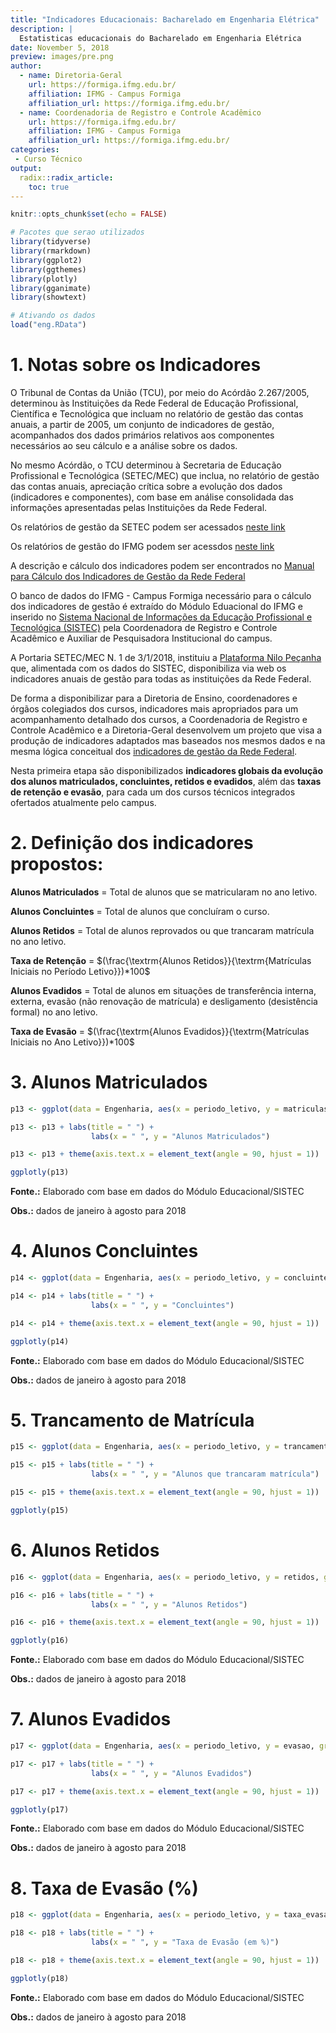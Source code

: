```yaml
---
title: "Indicadores Educacionais: Bacharelado em Engenharia Elétrica"
description: |
  Estatisticas educacionais do Bacharelado em Engenharia Elétrica
date: November 5, 2018
preview: images/pre.png
author:
  - name: Diretoria-Geral 
    url: https://formiga.ifmg.edu.br/
    affiliation: IFMG - Campus Formiga
    affiliation_url: https://formiga.ifmg.edu.br/
  - name: Coordenadoria de Registro e Controle Acadêmico 
    url: https://formiga.ifmg.edu.br/
    affiliation: IFMG - Campus Formiga
    affiliation_url: https://formiga.ifmg.edu.br/
categories: 
 - Curso Técnico
output: 
  radix::radix_article:
    toc: true
---
```


```r
knitr::opts_chunk$set(echo = FALSE)
```

```r

# Pacotes que serao utilizados
library(tidyverse)
library(rmarkdown)
library(ggplot2)
library(ggthemes)
library(plotly)
library(gganimate)
library(showtext)

# Ativando os dados
load("eng.RData")
```

# 1. Notas sobre os Indicadores

O Tribunal de Contas da União (TCU), por meio do Acórdão 2.267/2005, determinou
às Instituições da Rede Federal de Educação Profissional, Científica e 
Tecnológica que incluam no relatório de gestão das contas anuais, a partir 
de 2005, um conjunto de indicadores de gestão, acompanhados dos dados 
primários relativos aos componentes necessários ao seu cálculo e a análise 
sobre os dados.

No mesmo Acórdão, o TCU determinou à Secretaria de Educação Profissional e 
Tecnológica (SETEC/MEC) que inclua, no relatório de gestão das contas anuais, 
apreciação crítica sobre a evolução dos dados (indicadores e componentes), 
com base em análise consolidada das informações apresentadas pelas Instituições
da Rede Federal.

Os relatórios de gestão da SETEC podem ser acessados [neste link](http://portal.mec.gov.br/escola-de-gestores-da-educacao-basica/190-secretarias-112877938/setec-1749372213/21519-analise-de-indicadores)

Os relatórios de gestão do IFMG podem ser acessdos [neste link](https://www.ifmg.edu.br/portal/acesso-a-informacao/auditorias/pagina-sobre-auditorias)

A descrição e cálculo dos indicadores podem ser encontrados no 
[Manual para Cálculo dos Indicadores de Gestão da Rede Federal](http://sitesistec.mec.gov.br/images/arquivos/pdf/manual_de_indicadores_da_rfepct_2016.pdf)

O banco de dados do IFMG - Campus Formiga necessário para o cálculo dos 
indicadores de gestão é extraído do Módulo Eduacional do IFMG e inserido 
no [Sistema Nacional de Informações da Educação Profissional e Tecnológica (SISTEC)](http://sitesistec.mec.gov.br/) pela Coordenadora de Registro e 
Controle Acadêmico e Auxiliar de Pesquisadora Institucional do campus.

A Portaria SETEC/MEC N. 1 de 3/1/2018, instituiu a [Plataforma Nilo Peçanha](https://www.plataformanilopecanha.org/) que, alimentada com os dados 
do SISTEC, disponibiliza via web os indicadores anuais de gestão para todas 
as instituições da Rede Federal.

De forma a disponibilizar para a Diretoria de Ensino, coordenadores e órgãos 
colegiados dos cursos, indicadores mais apropriados para um acompanhamento 
detalhado dos cursos, a Coordenadoria de Registro e Controle Acadêmico e a
Diretoria-Geral desenvolvem um projeto que visa a produção de indicadores 
adaptados mas baseados nos mesmos dados e na mesma lógica conceitual dos 
[indicadores de gestão da Rede Federal](http://sitesistec.mec.gov.br/images/arquivos/pdf/manual_de_indicadores_da_rfepct_2016.pdf).

Nesta primeira etapa são disponibilizados **indicadores globais da evolução 
dos alunos matriculados, concluintes, retidos e evadidos**, além das **taxas 
de retenção e evasão**, para cada um dos cursos técnicos integrados ofertados 
atualmente pelo campus. 

# 2.  Definição dos indicadores propostos:

**Alunos Matriculados** = Total de alunos que se matricularam no ano letivo.

**Alunos Concluintes** = Total de alunos que concluíram o curso.

**Alunos Retidos** = Total de alunos reprovados ou que trancaram matrícula no 
ano letivo.

**Taxa de Retenção** = $(\frac{\textrm{Alunos Retidos}}{\textrm{Matrículas 
Iniciais no Período Letivo}})*100$	

**Alunos Evadidos** = Total de alunos em situações de transferência interna, 
externa, evasão (não renovação de matrícula) e desligamento (desistência 
formal) no ano letivo.	

**Taxa de Evasão** =  $(\frac{\textrm{Alunos Evadidos}}{\textrm{Matrículas 
Iniciais no Ano Letivo}})*100$

# 3. Alunos Matriculados

```r

p13 <- ggplot(data = Engenharia, aes(x = periodo_letivo, y = matriculas_iniciais, group = curso)) + geom_point() + geom_line() 

p13 <- p13 + labs(title = " ") +
                  labs(x = " ", y = "Alunos Matriculados")

p13 <- p13 + theme(axis.text.x = element_text(angle = 90, hjust = 1))

ggplotly(p13)
```
**Fonte.:** Elaborado com base em dados do Módulo 
            Educacional/SISTEC 

**Obs.:** dados de janeiro à agosto para 2018 

# 4. Alunos Concluintes

```r

p14 <- ggplot(data = Engenharia, aes(x = periodo_letivo, y = concluintes, group = curso)) + geom_point() + geom_line() 

p14 <- p14 + labs(title = " ") +
                  labs(x = " ", y = "Concluintes")

p14 <- p14 + theme(axis.text.x = element_text(angle = 90, hjust = 1))

ggplotly(p14)
```
**Fonte.:** Elaborado com base em dados do Módulo 
            Educacional/SISTEC 

**Obs.:** dados de janeiro à agosto para 2018 

# 5. Trancamento de Matrícula

```r

p15 <- ggplot(data = Engenharia, aes(x = periodo_letivo, y = trancamento, group = curso)) + geom_point() + geom_line() 

p15 <- p15 + labs(title = " ") +
                  labs(x = " ", y = "Alunos que trancaram matrícula")

p15 <- p15 + theme(axis.text.x = element_text(angle = 90, hjust = 1))

ggplotly(p15)
```


# 6. Alunos Retidos

```r

p16 <- ggplot(data = Engenharia, aes(x = periodo_letivo, y = retidos, group = curso)) + geom_point() + geom_line() 

p16 <- p16 + labs(title = " ") +
                  labs(x = " ", y = "Alunos Retidos")

p16 <- p16 + theme(axis.text.x = element_text(angle = 90, hjust = 1))

ggplotly(p16)
```
**Fonte.:** Elaborado com base em dados do Módulo 
            Educacional/SISTEC 

**Obs.:** dados de janeiro à agosto para 2018 

# 7. Alunos Evadidos

```r

p17 <- ggplot(data = Engenharia, aes(x = periodo_letivo, y = evasao, group = curso)) + geom_point() + geom_line() 

p17 <- p17 + labs(title = " ") +
                  labs(x = " ", y = "Alunos Evadidos")

p17 <- p17 + theme(axis.text.x = element_text(angle = 90, hjust = 1))

ggplotly(p17)
```
**Fonte.:** Elaborado com base em dados do Módulo 
            Educacional/SISTEC 

**Obs.:** dados de janeiro à agosto para 2018 

# 8. Taxa de Evasão (%) 

```r

p18 <- ggplot(data = Engenharia, aes(x = periodo_letivo, y = taxa_evasao, group = curso)) + geom_point() + geom_line() 

p18 <- p18 + labs(title = " ") +
                  labs(x = " ", y = "Taxa de Evasão (em %)")

p18 <- p18 + theme(axis.text.x = element_text(angle = 90, hjust = 1))

ggplotly(p18)
```
**Fonte.:** Elaborado com base em dados do Módulo 
            Educacional/SISTEC 

**Obs.:** dados de janeiro à agosto para 2018 




